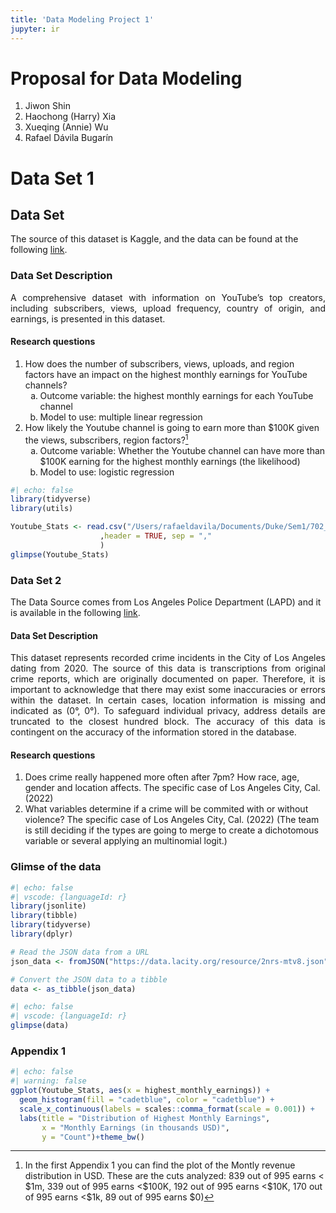 ```yaml
---
title: 'Data Modeling Project 1'
jupyter: ir
---
```


# Proposal for Data Modeling


1. Jiwon Shin
2. Haochong (Harry) Xia
3. Xueqing (Annie) Wu
4. Rafael Dávila Bugarín

# Data Set 1

## Data Set
The source of this dataset is Kaggle, and the data can be found at the following [link](https://www.kaggle.com/datasets/nelgiriyewithana/global-youtube-statistics-2023).

### Data Set Description

<div style="text-align: justify"> A comprehensive dataset with information on YouTube's top creators, including subscribers, views, upload frequency, country of origin, and earnings, is presented in this dataset.</div>

#### Research questions

1. How does the number of subscribers, views, uploads, and region factors have an impact on the highest monthly earnings for YouTube channels?
    a. Outcome variable: the highest monthly earnings for each YouTube channel
    b. Model to use: multiple linear regression
2. How likely the Youtube channel is going to earn more than $100K given the views, subscribers, region factors?[^1]
    a. Outcome variable: Whether the Youtube channel can have more than $100K earning for the highest monthly earnings (the likelihood)
    b. Model to use: logistic regression

[^1]: In the first Appendix 1 you can find the plot of the Montly revenue distribution in USD. These are the cuts  analyzed: 839 out of 995 earns < $1m, 339 out of 995 earns <$100K, 192 out of 995 earns <$10K, 170 out of 995 earns <$1k, 89 out of 995 earns $0)

```r
#| echo: false
library(tidyverse)
library(utils)

Youtube_Stats <- read.csv("/Users/rafaeldavila/Documents/Duke/Sem1/702_Data Modeling/Project/Global YouTube Statistics.csv"
                    ,header = TRUE, sep = ","
                    )
glimpse(Youtube_Stats)
```






### Data Set 2

The Data Source comes from Los Angeles Police Department (LAPD) and it is available in the following [link](https://data.lacity.org/Public-Safety/Crime-Data-from-2020-to-Present/2nrs-mtv8).

#### Data Set Description

<div style="text-align: justify">This dataset represents recorded crime incidents in the City of Los Angeles dating from 2020. The source of this data is transcriptions from original crime reports, which are originally documented on paper. Therefore, it is important to acknowledge that there may exist some inaccuracies or errors within the dataset. In certain cases, location information is missing and indicated as (0°, 0°). To safeguard individual privacy, address details are truncated to the closest hundred block. The accuracy of this data is contingent on the accuracy of the information stored in the database.</div>

#### Research questions

1. Does crime really happened more often after 7pm? How race, age, gender and location affects.  The specific case of Los Angeles City, Cal. (2022)
2. What variables determine if a crime will be commited with or without violence? The specific case of Los Angeles City, Cal. (2022) (The team is still deciding if the types are going to merge to create a dichotomous variable or several applying an multinomial logit.)

    
### Glimse of the data

```r
#| echo: false
#| vscode: {languageId: r}
library(jsonlite)
library(tibble)
library(tidyverse)
library(dplyr)

# Read the JSON data from a URL
json_data <- fromJSON("https://data.lacity.org/resource/2nrs-mtv8.json")

# Convert the JSON data to a tibble
data <- as_tibble(json_data)
```

```r
#| echo: false
#| vscode: {languageId: r}
glimpse(data)
```


### Appendix 1

```r
#| echo: false
#| warning: false
ggplot(Youtube_Stats, aes(x = highest_monthly_earnings)) +
  geom_histogram(fill = "cadetblue", color = "cadetblue") +
  scale_x_continuous(labels = scales::comma_format(scale = 0.001)) +
  labs(title = "Distribution of Highest Monthly Earnings", 
       x = "Monthly Earnings (in thousands USD)", 
       y = "Count")+theme_bw()
```



